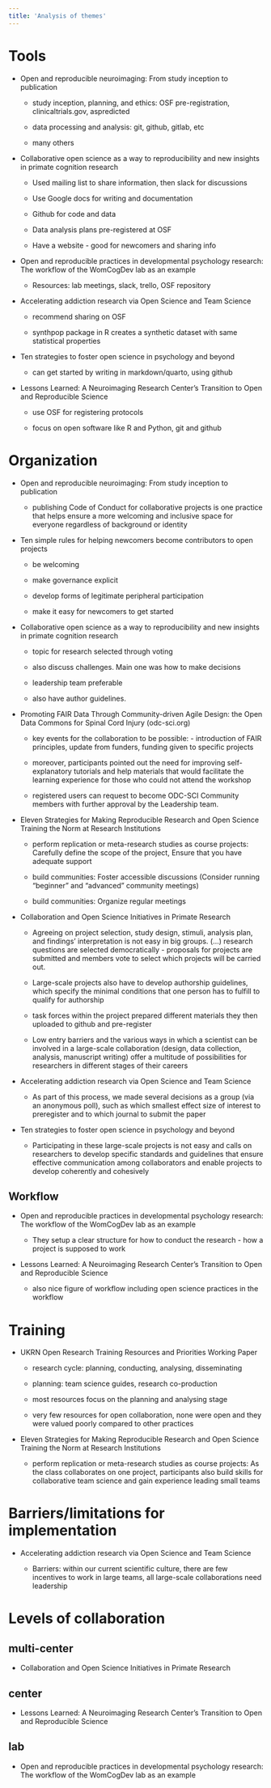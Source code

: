 ```yaml
---
title: 'Analysis of themes'
---
```


# Tools

-   Open and reproducible neuroimaging: From study inception to
    publication

    -   study inception, planning, and ethics: OSF pre-registration,
        clinicaltrials.gov, aspredicted

    -   data processing and analysis: git, github, gitlab, etc

    -   many others

-   Collaborative open science as a way to reproducibility and new
    insights in primate cognition research

    -   Used mailing list to share information, then slack for
        discussions

    -   Use Google docs for writing and documentation

    -   Github for code and data

    -   Data analysis plans pre-registered at OSF

    -   Have a website - good for newcomers and sharing info

-   Open and reproducible practices in developmental psychology
    research: The workflow of the WomCogDev lab as an example

    -   Resources: lab meetings, slack, trello, OSF repository

-   Accelerating addiction research via Open Science and Team Science

    -   recommend sharing on OSF

    -   synthpop package in R creates a synthetic dataset with same
        statistical properties

-   Ten strategies to foster open science in psychology and beyond

    -   can get started by writing in markdown/quarto, using github

-   Lessons Learned: A Neuroimaging Research Center's Transition to Open
    and Reproducible Science

    -   use OSF for registering protocols

    -   focus on open software like R and Python, git and github

# Organization

-   Open and reproducible neuroimaging: From study inception to
    publication

    -   publishing Code of Conduct for collaborative projects is one
        practice that helps ensure a more welcoming and inclusive space
        for everyone regardless of background or identity

-   Ten simple rules for helping newcomers become contributors to open
    projects

    -   be welcoming

    -   make governance explicit

    -   develop forms of legitimate peripheral participation

    -   make it easy for newcomers to get started

-   Collaborative open science as a way to reproducibility and new
    insights in primate cognition research

    -   topic for research selected through voting

    -   also discuss challenges. Main one was how to make decisions

    -   leadership team preferable

    -   also have author guidelines.

-   Promoting FAIR Data Through Community-driven Agile Design: the Open
    Data Commons for Spinal Cord Injury (odc-sci.org)

    -   key events for the collaboration to be possible: - introduction
        of FAIR principles, update from funders, funding given to
        specific projects

    -   moreover, participants pointed out the need for improving
        self-explanatory tutorials and help materials that would
        facilitate the learning experience for those who could not
        attend the workshop

    -   registered users can request to become ODC-SCI Community members
        with further approval by the Leadership team.

-   Eleven Strategies for Making Reproducible Research and Open Science
    Training the Norm at Research Institutions

    -   perform replication or meta-research studies as course projects:
        Carefully define the scope of the project, Ensure that you have
        adequate support

    -   build communities: Foster accessible discussions (Consider
        running "beginner" and "advanced" community meetings)

    -   build communities: Organize regular meetings

-   Collaboration and Open Science Initiatives in Primate Research

    -   Agreeing on project selection, study design, stimuli, analysis
        plan, and findings' interpretation is not easy in big groups.
        (...) research questions are selected democratically - proposals
        for projects are submitted and members vote to select which
        projects will be carried out.

    -   Large-scale projects also have to develop authorship guidelines,
        which specify the minimal conditions that one person has to
        fulfill to qualify for authorship

    -   task forces within the project prepared different materials they
        then uploaded to github and pre-register

    -   Low entry barriers and the various ways in which a scientist can
        be involved in a large-scale collaboration (design, data
        collection, analysis, manuscript writing) offer a multitude of
        possibilities for researchers in different stages of their
        careers

-   Accelerating addiction research via Open Science and Team Science

    -   As part of this process, we made several decisions as a group
        (via an anonymous poll), such as which smallest effect size of
        interest to preregister and to which journal to submit the paper

-   Ten strategies to foster open science in psychology and beyond

    -   Participating in these large-scale projects is not easy and
        calls on researchers to develop specific standards and
        guidelines that ensure effective communication among
        collaborators and enable projects to develop coherently and
        cohesively

## Workflow

-   Open and reproducible practices in developmental psychology
    research: The workflow of the WomCogDev lab as an example

    -   They setup a clear structure for how to conduct the research -
        how a project is supposed to work

-   Lessons Learned: A Neuroimaging Research Center's Transition to Open
    and Reproducible Science

    -   also nice figure of workflow including open science practices in
        the workflow

# Training

-   UKRN Open Research Training Resources and Priorities Working Paper

    -   research cycle: planning, conducting, analysing, disseminating

    -   planning: team science guides, research co-production

    -   most resources focus on the planning and analysing stage

    -   very few resources for open collaboration, none were open and
        they were valued poorly compared to other practices

-   Eleven Strategies for Making Reproducible Research and Open Science
    Training the Norm at Research Institutions

    -   perform replication or meta-research studies as course projects:
        As the class collaborates on one project, participants also
        build skills for collaborative team science and gain experience
        leading small teams

# Barriers/limitations for implementation

-   Accelerating addiction research via Open Science and Team Science

    -   Barriers: within our current scientific culture, there are few
        incentives to work in large teams, all large-scale
        collaborations need leadership

# Levels of collaboration

## multi-center

-   Collaboration and Open Science Initiatives in Primate Research

## center

-   Lessons Learned: A Neuroimaging Research Center's Transition to Open
    and Reproducible Science

## lab

-   Open and reproducible practices in developmental psychology
    research: The workflow of the WomCogDev lab as an example
